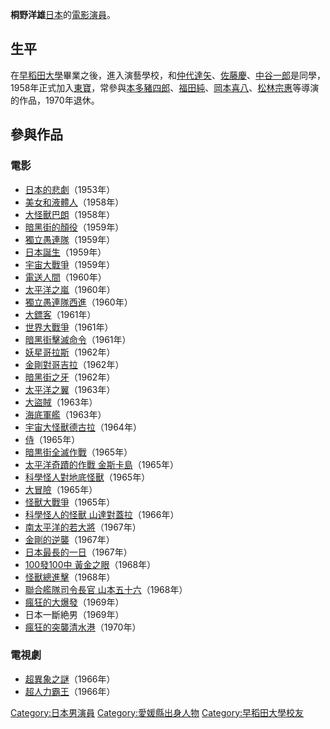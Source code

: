 {{Infobox entertainer
| name                    = 桐野 洋雄
| type                    = 男演员
| image                   = 
| imagesize               =  
| birthname               = 
| romanizedname           = Kirino Nadao 
| birthdate               = {{Birth date|1932|11|24|no}}
| birthplace              = {{flagicon|Japan}}[[日本|日本]][[愛媛縣|愛媛縣]][[松山市|松山市]]
| deathdate               = 
| deathplace              = 
| education               = [[早稻田大學|早稻田大學]][[文學部|文學部]][[演劇科|演劇科]]畢業
| restingplace            = 
| restingplacecoordinates = 
| othername               = 
| occupation              = 演員
| yearsactive             = 1958年 - 現今
| spouse                  = 
| partner                 = 
| children                = 
| parents                 = 
| influences              = 
| influenced              = 
| famousworks             = 《[[美女和液體人|美女和液體人]]》
| website                 = 
| awards                  = 
}}
{{japanese|japanese=桐野洋雄|kana=きりの なだお|romaji=Kirino Nadao}}

'''桐野洋雄'''{{BD|1932年|11月24日|catIdx=Kirino Nadao}}[[日本|日本]]的[[電影演員|電影演員]]。

==生平==
在[[早稻田大學|早稻田大學]]畢業之後，進入演藝學校，和[[仲代達矢|仲代達矢]]、[[佐藤慶|佐藤慶]]、[[中谷一郎|中谷一郎]]是同學，1958年正式加入[[東寶|東寶]]，常參與[[本多豬四郎|本多豬四郎]]、[[福田純|福田純]]、[[岡本喜八|岡本喜八]]、[[松林宗惠|松林宗惠]]等導演的作品，1970年退休。

== 參與作品 ==
=== 電影 === 
*[[日本的悲劇|日本的悲劇]]（1953年）
*[[美女和液體人|美女和液體人]]（1958年）
*[[大怪獸巴朗|大怪獸巴朗]]（1958年）　
*[[暗黑街的顏役|暗黑街的顏役]]（1959年）
*[[獨立愚連隊|獨立愚連隊]]（1959年）　
*[[日本誕生|日本誕生]]（1959年）
*[[宇宙大戰爭|宇宙大戰爭]]（1959年）
*[[電送人間|電送人間]]（1960年）
*[[太平洋之嵐|太平洋之嵐]]（1960年）
*[[獨立愚連隊西進|獨立愚連隊西進]]（1960年）
*[[大鏢客|大鏢客]]（1961年）
*[[世界大戰爭|世界大戰爭]]（1961年）
*[[暗黑街擊滅命令|暗黑街擊滅命令]]（1961年）
*[[妖星哥拉斯|妖星哥拉斯]]（1962年）
*[[金剛對哥吉拉|金剛對哥吉拉]]（1962年）
*[[暗黑街之牙|暗黑街之牙]]（1962年）
*[[太平洋之翼|太平洋之翼]]（1963年）
*[[大盜賊|大盜賊]]（1963年）
*[[海底軍艦|海底軍艦]]（1963年）
*[[宇宙大怪獸德古拉|宇宙大怪獸德古拉]]（1964年）
*[[侍_(電影)|侍]]（1965年）
*[[暗黒街全滅作戰|暗黒街全滅作戰]]（1965年）
*[[太平洋奇蹟的作戰_金斯卡島|太平洋奇蹟的作戰 金斯卡島]]（1965年）
*[[科學怪人對地底怪獸|科學怪人對地底怪獸]]（1965年）
*[[大冒險|大冒險]]（1965年）
*[[怪獸大戰爭|怪獸大戰爭]]（1965年）
*[[科學怪人的怪獸_山達對蓋拉|科學怪人的怪獸 山達對蓋拉]]（1966年）
*[[南太平洋的若大將|南太平洋的若大將]]（1967年）
*[[金剛的逆襲|金剛的逆襲]]（1967年）
*[[日本最長的一日|日本最長的一日]]（1967年）
*[[100發100中_黃金之眼|100發100中 黃金之眼]]（1968年）
*[[怪獸總進擊|怪獸總進擊]]（1968年）
*[[聯合艦隊司令長官_山本五十六|聯合艦隊司令長官 山本五十六]]（1968年）
*[[瘋狂的大爆發|瘋狂的大爆發]]（1969年）
*日本一斷絶男（1969年）
*[[瘋狂的突襲清水港|瘋狂的突襲清水港]]（1970年）
=== 電視劇 ===
*[[超異象之謎|超異象之謎]]（1966年）
*[[超人力霸王|超人力霸王]]（1966年）

{{DEFAULTSORT:Kirino Nadao}}
[[Category:日本男演員|Category:日本男演員]]

[[Category:愛媛縣出身人物|Category:愛媛縣出身人物]]
[[Category:早稻田大學校友|Category:早稻田大學校友]]